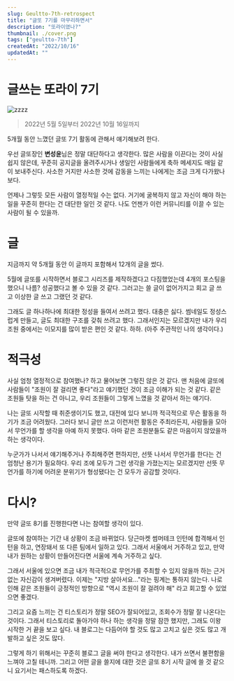 ```yaml
---
slug: Geultto-7th-retrospect
title: "글또 7기를 마무리하면서"
description: "또라이였나?"
thumbnail: ./cover.png
tags: ["geultto-7th"]
createdAt: "2022/10/16"
updatedAt: ""
---
```


# 글쓰는 또라이 7기

![zzzz](./zzzz.png)

> 2022년 5월 5일부터 2022년 10월 16일까지

5개월 동안 느꼈던 글또 7기 활동에 관해서 얘기해보려 한다.

우선 글또장인 **변성윤**님은 정말 대단하다고 생각한다. 많은 사람을 이끈다는 것이 사실 쉽지 않은데, 꾸준히 공지글을 올려주시거나 생일인 사람들에게 축하 메세지도 매일 같이 보내주신다. 사소한 거지만 사소한 것에 감동을 느끼는 나에게는 조금 크게 다가왔나 보다.

언제나 그렇듯 모든 사람이 열정적일 수는 없다. 거기에 굴복하지 않고 자신이 해야 하는 일을 꾸준히 한다는 건 대단한 일인 것 같다. 나도 언젠가 이런 커뮤니티를 이끌 수 있는 사람이 될 수 있을까.

# 글

지금까지 약 5개월 동안 이 글까지 포함해서 12개의 글을 썼다.

5월에 글또를 시작하면서 블로그 시리즈를 제작하겠다고 다짐했었는데 4개의 포스팅을 했으니 나름? 성공했다고 볼 수 있을 것 같다. 그러고는 쓸 글이 없어가지고 회고 글 쓰고 이상한 글 쓰고 그랬던 것 같다.

그래도 글 하나하나에 최대한 정성을 들여서 쓰려고 했다. 대충은 싫다. 썸네일도 정성스럽게 만들고, 글도 최대한 구조를 갖춰 쓰려고 했다. 그래서인지는 모르겠지만 내가 우리 조원 중에서는 이모지를 많이 받은 편인 것 같다. 하하. (아주 주관적인 나의 생각이다.)

# 적극성

사실 엄청 열정적으로 참여했나? 하고 물어보면 그렇진 않은 것 같다. 맨 처음에 글또에 사람들이 "조원이 잘 걸리면 좋다"라고 얘기했던 것이 조금 이해가 되는 것 같다. 같은 조원들 탓을 하는 건 아니고, 우리 조원들이 그렇게 느꼈을 것 같아서 하는 얘기다.

나는 글또 시작할 때 취준생이기도 했고, 대전에 있다 보니까 적극적으로 무슨 활동을 하기가 조금 어려웠다. 그러다 보니 글만 쓰고 이런저런 활동은 주최라든지, 사람들을 모아서 무언가를 할 생각을 아예 하지 못했다. 아마 같은 조원분들도 같은 마음이지 않았을까 하는 생각이다.

누군가가 나서서 얘기해주거나 주최해주면 편하지만, 선뜻 나서서 무언가를 한다는 건 엄청난 용기가 필요하다. 우리 조에 모두가 그런 생각을 가졌는지는 모르겠지만 선뜻 무언가를 하기에 어려운 분위기가 형성됐다는 건 모두가 공감할 것이다.

# 다시?

만약 글또 8기를 진행한다면 나는 참여할 생각이 있다.

글또에 참여하는 기간 내 상황이 조금 바뀌었다. 당근마켓 썸머테크 인턴에 합격해서 인턴을 하고, 연장돼서 또 다른 팀에서 일하고 있다. 그래서 서울에서 거주하고 있고, 만약 내가 원하는 상황이 만들어진다면 서울에 계속 거주하고 싶다.

그래서 서울에 있으면 조금 내가 적극적으로 무언가를 주최할 수 있지 않을까 하는 근거 없는 자신감이 생겨버렸다. 이제는 "지방 살아서요..."라는 핑계는 통하지 않는다. 나로 인해 같은 조원들이 긍정적인 방향으로 "역시 조원이 잘 걸려야 해" 라고 회고할 수 있었으면 좋겠다.

그리고 요즘 느끼는 건 티스토리가 정말 SEO가 잘되어있고, 조회수가 정말 잘 나온다는 것이다. 그래서 티스토리로 돌아가야 하나 하는 생각을 정말 잠깐 했지만, 그래도 이왕 시작한 거 끝을 보고 싶다. 내 블로그는 다듬어야 할 것도 많고 고치고 싶은 것도 많고 개발하고 싶은 것도 많다.

그렇게 하기 위해서는 꾸준히 블로그 글을 써야 한다고 생각한다. 내가 쓰면서 불편함을 느껴야 고칠 테니까. 그리고 어떤 글을 쓸지에 대한 것은 글또 8기 시작 글에 쓸 것 같으니 요기서는 패스하도록 하겠다.
